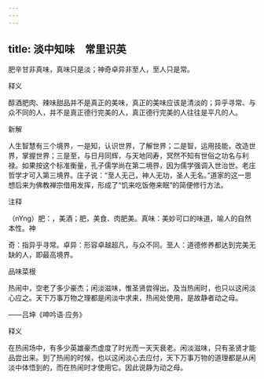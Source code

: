 ```yaml
---
---
---
```

title: 淡中知味　常里识英
---



肥辛甘非真味，真味只是淡；神奇卓异非至人，至人只是常。

释义

醇酒肥肉、辣味甜品并不是真正的美味，真正的美味应该是清淡的；异乎寻常、与众不同的人，并不是真正德行完美的人，真正德行完美的人往往是平凡的人。

新解

人生智慧有三个境界，一是知，认识世界，了解世界；二是智，运用技能，改造世界，掌握世界；三是至，与日月同辉，与天地同寿，冥然不知有世俗之功名与利禄。如果按这个标准衡量，孔子儒学尚在第二境界，因为儒学强调入世治世。老庄哲学才可入第三境界。庄子说：“至人无己，神人无功，圣人无名。”道家的这一思想后来为佛教禅宗借用发挥，形成了“饥来吃饭倦来眠”的简便修行方法。

注释

（nYng）肥：，美酒；肥，美食、肉肥美。真味：美妙可口的味道，喻人的自然本性。神

奇：指异乎寻常。卓异：形容卓越超凡，与众不同。至人：道德修养都达到完美无缺的人，即最高境界。

品味菜根

热闹中，空老了多少豪杰；闲淡滋味，惟圣贤尝得出。及当热闹时，也只以这闲淡心应之。天下万事万物之理都是闲淡中求来，热闹处使用，是故静者动之母。

——吕坤《呻吟语·应务》

释义

在热闹场中，有多少英雄豪杰虚度了时光而一天天衰老。闲淡滋味，只有圣贤才能品尝出来。到了热闹的时候，也以这闲淡心去应付，天下万事万物的道理都是从闲淡中体悟到的，而在热闹时才使用它。因此说静为动之母。